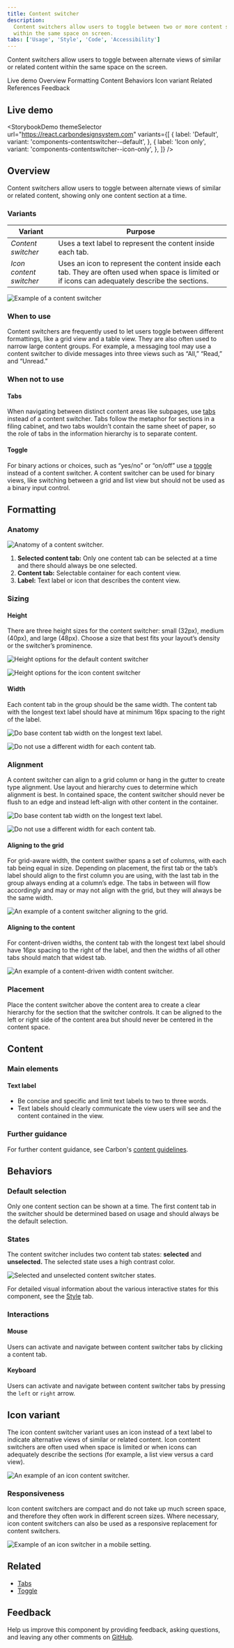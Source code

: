 ```yaml
---
title: Content switcher
description:
  Content switchers allow users to toggle between two or more content sections
  within the same space on screen.
tabs: ['Usage', 'Style', 'Code', 'Accessibility']
---
```



<PageDescription>

Content switchers allow users to toggle between alternate views of similar or
related content within the same space on the screen.

</PageDescription>

<AnchorLinks>

<AnchorLink>Live demo</AnchorLink>
<AnchorLink>Overview</AnchorLink>
<AnchorLink>Formatting</AnchorLink>
<AnchorLink>Content</AnchorLink>
<AnchorLink>Behaviors</AnchorLink>
<AnchorLink>Icon variant</AnchorLink>
<AnchorLink>Related</AnchorLink>
<AnchorLink>References</AnchorLink>
<AnchorLink>Feedback</AnchorLink>

</AnchorLinks>

## Live demo

<StorybookDemo
  themeSelector
  url="https://react.carbondesignsystem.com"
  variants={[
    {
      label: 'Default',
      variant: 'components-contentswitcher--default',
    },
    {
      label: 'Icon only',
      variant: 'components-contentswitcher--icon-only',
    },
  ]}
/>

<A11yStatus layout="cards" components="Content switcher" />

## Overview

Content switchers allow users to toggle between alternate views of similar or
related content, showing only one content section at a time.

### Variants

| Variant                 | Purpose                                                                                                                                            |
| ----------------------- | -------------------------------------------------------------------------------------------------------------------------------------------------- |
| _Content switcher_      | Uses a text label to represent the content inside each tab.                                                                                        |
| _Icon content switcher_ | Uses an icon to represent the content inside each tab. They are often used when space is limited or if icons can adequately describe the sections. |

<Row>
<Column colLg={12}>

![Example of a content switcher](images/content-switcher-usage-1.png)

</Column>
</Row>

### When to use

Content switchers are frequently used to let users toggle between different
formattings, like a grid view and a table view. They are also often used to
narrow large content groups. For example, a messaging tool may use a content
switcher to divide messages into three views such as “All,” “Read,” and
“Unread.”

### When not to use

#### Tabs

When navigating between distinct content areas like subpages, use
[tabs](/components/tabs/usage) instead of a content switcher. Tabs follow the
metaphor for sections in a filing cabinet, and two tabs wouldn’t contain the
same sheet of paper, so the role of tabs in the information hierarchy is to
separate content.

#### Toggle

For binary actions or choices, such as “yes/no” or “on/off” use a
[toggle](/components/toggle/usage) instead of a content switcher. A content
switcher can be used for binary views, like switching between a grid and list
view but should not be used as a binary input control.

## Formatting

### Anatomy

<Row>
<Column colLg={8}>

![Anatomy of a content switcher.](images/contentswitcher-usage-2.png)

</Column>
</Row>

1. **Selected content tab:** Only one content tab can be selected at a time and
   there should always be one selected.
2. **Content tab:** Selectable container for each content view.
3. **Label:** Text label or icon that describes the content view.

### Sizing

#### Height

There are three height sizes for the content switcher: small (32px), medium
(40px), and large (48px). Choose a size that best fits your layout’s density or
the switcher’s prominence.

<Row>
<Column colLg={8}>

<Tabs>

<Tab label="Default">

![Height options for the default content switcher](images/content-switcher-usage-sizes.png)

</Tab>

<Tab label="Icon">

![Height options for the icon content switcher](images/content-switcher-usage-sizes-icon.png)

</Tab>

</Tabs>

</Column>
</Row>

#### Width

Each content tab in the group should be the same width. The content tab with the
longest text label should have at minimum 16px spacing to the right of the
label.

<DoDontRow>
  <DoDont type="do" caption="Do base content tab width on the longest text label.">

![Do base content tab width on the longest text label.](images/contentswitcher-usage-3-do.png)

  </DoDont>
  <DoDont type="dont" caption="Do not use a different width for each content tab.">

![Do not use a different width for each content tab.](images/contentswitcher-usage-3-dont.png)

  </DoDont>
</DoDontRow>

### Alignment

A content switcher can align to a grid column or hang in the gutter to create
type alignment. Use layout and hierarchy cues to determine which alignment is
best. In contained space, the content switcher should never be flush to an edge
and instead left-align with other content in the container.

<DoDontRow>
  <DoDont type="do" caption="Do vertically align swichers with other page content.">

![Do base content tab width on the longest text label.](images/content-switcher-usage-alignment-do.png)

  </DoDont>
  <DoDont type="dont" caption="Do not flush align the switcher to the edges of containers.">

![Do not use a different width for each content tab.](images/content-switcher-usage-alignment-dont.png)

  </DoDont>
</DoDontRow>

#### Aligning to the grid

For grid-aware width, the content swither spans a set of columns, with each tab
being equal in size. Depending on placement, the first tab or the tab’s label
should align to the first column you are using, with the last tab in the group
always ending at a column’s edge. The tabs in between will flow accordingly and
may or may not align with the grid, but they will always be the same width.

<Row>
<Column colLg={8}>

![An example of a content switcher aligning to the grid.](images/content-switcher-alignment-3.png)

</Column>
</Row>

#### Aligning to the content

For content-driven widths, the content tab with the longest text label should
have 16px spacing to the right of the label, and then the widths of all other
tabs should match that widest tab.

<Row>
<Column colLg={8}>

![An example of a content-driven width content switcher.](images/content-switcher-alignment-2.png)

</Column>
</Row>

### Placement

Place the content switcher above the content area to create a clear hierarchy
for the section that the switcher controls. It can be aligned to the left or
right side of the content area but should never be centered in the content
space.

## Content

### Main elements

#### Text label

- Be concise and specific and limit text labels to two to three words.
- Text labels should clearly communicate the view users will see and the content
  contained in the view.

### Further guidance

For further content guidance, see Carbon's
[content guidelines](/guidelines/content/overview/).

## Behaviors

### Default selection

Only one content section can be shown at a time. The first content tab in the
switcher should be determined based on usage and should always be the default
selection.

### States

The content switcher includes two content tab states: **selected** and
**unselected.** The selected state uses a high contrast color.

<Row>
<Column colLg={8}>

![Selected and unselected content switcher states.](images/contentswitcher-usage-4.png)

</Column>
</Row>

For detailed visual information about the various interactive states for this
component, see the [Style](/components/content-switcher/style) tab.

### Interactions

#### Mouse

Users can activate and navigate between content switcher tabs by clicking a
content tab.

#### Keyboard

Users can activate and navigate between content switcher tabs by pressing the
`left` or `right` arrow.

## Icon variant

The icon content switcher variant uses an icon instead of a text label to
indicate alternative views of similar or related content. Icon content switchers
are often used when space is limited or when icons can adequately describe the
sections (for example, a list view versus a card view).

<Row>
<Column colLg={8}>

![An example of an icon content switcher.](images/content-switcher-icon.png)

</Column>
</Row>

### Responsiveness

Icon content switchers are compact and do not take up much screen space, and
therefore they often work in different screen sizes. Where necessary, icon
content switchers can also be used as a responsive replacement for content
switchers.

<Row>
<Column colLg={8}>

![Example of an icon switcher in a mobile setting.](images/content-switcher-icon-reponsive.png)

</Column>
</Row>

## Related

- [Tabs](/components/tabs/usage)
- [Toggle](/components/toggle/usage)

## Feedback

Help us improve this component by providing feedback, asking questions, and
leaving any other comments on
[GitHub](https://github.com/carbon-design-system/carbon-website/issues/new?assignees=&labels=feedback&template=feedback.md).

